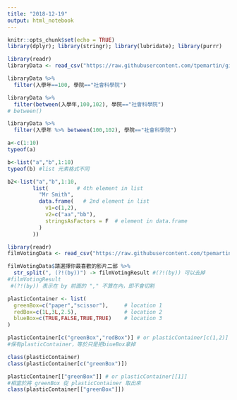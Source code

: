 ```yaml
---
title: "2018-12-19"
output: html_notebook
---
```


```r
knitr::opts_chunk$set(echo = TRUE)
library(dplyr); library(stringr); library(lubridate); library(purrr)
```

```r
library(readr)
libraryData <- read_csv("https://raw.githubusercontent.com/tpemartin/github-data/master/library100_102.csv")
```

```r
libraryData %>%
  filter(入學年==100, 學院=="社會科學院")
```

```r
libraryData %>%
  filter(between(入學年,100,102), 學院=="社會科學院")
# between()

libraryData %>%
  filter(入學年 %>% between(100,102), 學院=="社會科學院")
```

```r
a<-c(1:10)
typeof(a)

b<-list("a","b",1:10)
typeof(b) #list 元素格式不同
```

```r
b2<-list("a","b",1:10,
        list(         # 4th element in list
          "Mr Smith",
          data.frame(   # 2nd element in list
            v1=c(1,2),
            v2=c("aa","bb"),
            stringsAsFactors = F  # element in data.frame
          )
        ))
```

```r
library(readr)
filmVotingData <- read_csv("https://raw.githubusercontent.com/tpemartin/course-107-1-programming-for-data-science/master/data/%E7%AC%AC%E4%B8%89%E5%B1%86%E7%B6%93%E6%BF%9F%E6%92%AD%E5%AE%A2%E7%AB%B6%E8%B3%BD%E5%8F%83%E8%B3%BD%E4%BD%9C%E5%93%81%E6%8A%95%E7%A5%A8%E7%B5%90%E6%9E%9C%E6%A8%A3%E6%9C%AC%20-%20Sheet1.csv")
```

```r
filmVotingData$請選擇你最喜歡的影片二部 %>%
  str_split(", (?!(by))") -> filmVotingResult #(?!(by)) 可以去掉
#filmVotingResult                             
 #(?!(by)) 表示在 by 前面的 "," 不算在內，即不會切割 
```

```r
plasticContainer <- list(
  greenBox=c("paper","scissor"),     # location 1
  redBox=c(1L,3L,2.5),               # location 2
  blueBox=c(TRUE,FALSE,TRUE,TRUE)    # location 3
)
```

```r
plasticContainer[c("greenBox","redBox")] # or plasticContainer[c(1,2)]
#保有plasticContainer，等於只是把biueBox拿掉
```

```r
class(plasticContainer)
class(plasticContainer[c("greenBox")])
```

```r
plasticContainer[["greenBox"]] # or plasticContainer[[1]]
#相當於將 greenBox 從 plasticContainer 取出來
class(plasticContainer[["greenBox"]])
```


